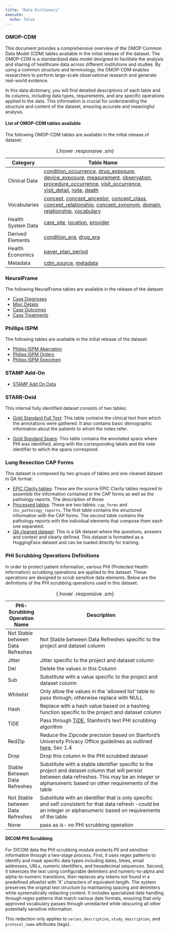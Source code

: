 ```yaml
---
title: "Data Dictionary"
execute:
  echo: false
---
```


### OMOP-CDM

This document provides a comprehensive overview of the OMOP Common Data Model (CDM) tables available in the initial release of the dataset. The OMOP-CDM is a standardized data model designed to facilitate the analysis and sharing of healthcare data across different institutions and studies. By using a common structure and terminology, the OMOP-CDM enables researchers to perform large-scale observational research and generate real-world evidence.

In this data dictionary, you will find detailed descriptions of each table and its columns, including data types, requirements, and any specific operations applied to the data. This information is crucial for understanding the structure and content of the dataset, ensuring accurate and meaningful analysis.

#### List of OMOP-CDM tables available

The following OMOP-CDM tables are available in the initial release of dataset:

| Category            | Table Name                                                                                   |
|---------------------|----------------------------------------------------------------------------------------------|
| Clinical Data       | [condition_occurrence](omop_data_dict/condition_occurrence.qmd), [drug_exposure](omop_data_dict/drug_exposure.qmd), [device_exposure](omop_data_dict/device_exposure.qmd), [measurement](omop_data_dict/measurement.qmd), [observation](omop_data_dict/observation.qmd), [procedure_occurrence](omop_data_dict/procedure_occurrence.qmd), [visit_occurrence](omop_data_dict/visit_occurrence.qmd), [visit_detail](omop_data_dict/visit_detail.qmd), [note](omop_data_dict/note.qmd), [death](omop_data_dict/death.qmd) |
| Vocabularies        | [concept](omop_data_dict/concept.qmd), [concept_ancestor](omop_data_dict/concept_ancestor.qmd), [concept_class](omop_data_dict/concept_class.qmd), [concept_relationship](omop_data_dict/concept_relationship.qmd), [concept_synonym](omop_data_dict/concept_synonym.qmd), [domain](omop_data_dict/domain.qmd), [relationship](omop_data_dict/relationship.qmd), [vocabulary](omop_data_dict/vocabulary.qmd) |
| Health System Data  | [care_site](omop_data_dict/care_site.qmd), [location](omop_data_dict/location.qmd), [provider](omop_data_dict/provider.qmd) |
| Derived Elements    | [condition_era](omop_data_dict/condition_era.qmd), [drug_era](omop_data_dict/drug_era.qmd) |
| Health Economics    | [payer_plan_period](omop_data_dict/payer_plan_period.qmd) |
| Metadata            | [cdm_source](omop_data_dict/cdm_source.qmd), [metadata](omop_data_dict/metadata.qmd) |
:  {.hover .responsive .sm}


### NeuralFrame 

The following NeuralFrame tables are available in the release of the dataset:

* [Case Diagnoses](neuralframe_data_dict/case_diagnoses.qmd)
* [Misc Details](neuralframe_data_dict/case_misc_details.qmd)
* [Case Outcomes](neuralframe_data_dict/case_outcomes.qmd)
* [Case Treatments](neuralframe_data_dict/case_treatments.qmd)

### Phillips ISPM

The following tables are available in the initial release of the dataset:

* [Philips ISPM Aberration](philips_ispm_data_dict/aberrations.qmd)
* [Philips ISPM Orders](philips_ispm_data_dict/pat_diag_orders.qmd)
* [Philips ISPM Specimen](philips_ispm_data_dict/specimen_data.qmd)

### STAMP Add-On

* [STAMP Add On Data](stamp_addon_data_dict/stamp_addon_data.qmd)

### STARR-Deid

This internal fully identified dataset consists of two tables:

* [Gold Standard Full Text](starr_deid_data_dict/phi_dataset.qmd#full-text): This table contains the clinical text from which the annotations were gathered. It also contains basic demographic information about the patients to whom the notes refer.

* [Gold Standard Spans](starr_deid_data_dict/phi_dataset.qmd#spans): This table contains the annotated spans where PHI was identified, along with the corresponding labels and the note identifier to which the spans correspond.

### Lung Resection CAP Forms

This dataset is composed by two groups of tables and one cleaned dataset in QA format:

* [EPIC Clarity tables](cap_forms_data_dict/clarity_tables.qmd): These are the source EPIC Clarity tables required to assemble the information contained in the CAP forms as well as the pathology reports. The description of those   
* [Processed tables](cap_forms_data_dict/processed_tables.qmd): These are two tables: `cap_forms` and `shc_pathology_reports`. The first table contains the structured information with the CAP forms. The second table contains the pathology reports with the individual elements that compose them each one separated. 
* [QA cleaned dataset](cap_forms_data_dict/qa_dataset.qmd): This is a QA dataset where the questions, answers and context and clearly defined. This dataset is formatted as a HuggingFace dataset and can be loaded directly for training. 

### PHI Scrubbing Operations Definitions

In order to protect patient information, various PHI (Protected Health Information) scrubbing operations are applied to the dataset. These operations are designed to scrub sensitive data elements. Below are the definitions of the PHI scrubbing operations used in this dataset:

| PHi-Scrubbing Operation Name | Description                                                                                                     |
|------------------------------|-----------------------------------------------------------------------------------------------------------------|
| Not Stable between Data Refreshes                       | Not Stable between Data Refreshes specific to the project and dataset column                                                               |
| Jitter                       | Jitter specific to the project and dataset column                                                               |
| Del                          | Delete the values in this Column                                                                                |
| Sub                          | Substitute with a value specific to the project and dataset column                                              |
| Whitelist                    | Only allow the values in the 'allowed list' table to pass through; otherwise replace with NULL                  |
| Hash                         | Replace with a hash value based on a hashing function specific to the project and dataset column                |
| TiDE                         | Pass through [TiDE](https://starr.stanford.edu/methods/tide-clinical-text-safe-harbor), Stanford's text PHI scrubbing algorithm                                                      |
| RedZip                       | Reduce the Zipcode precision based on Stanford's University Privacy Office guidelines as outlined [here](https://docs.google.com/document/d/1wC_ikzVahKUQuGSod4OfFKVPfedAnqO-tDHjo4O2ygY/edit?tab=t.0), Sec 1.4 |
| Drop                         | Drop this column in the PHI scrubbed dataset                                                                    |
| Stable Between Data Refreshes     | Substitute with a stable identifier specific to the project and dataset column that will persist between data refreshes. This may be an integer or alphanumeric based on other  requirements of the table |
| Not Stable between Data Refreshes | Substitute with an identifier that is only specific and self consistent for that data refresh -could be an integer or alphanumeric based on  requirements of the table                                    |
| None                              | pass as is- no PHI scrubbing operation                                                                                                                                                                    |

:  {.hover .responsive .sm}

#### DICOM PHI Scrubbing

For DICOM data the PHI scrubbing module protects PII and sensitive information through a two-stage process. First, it uses regex patterns to identify and mask specific data types including dates, times, email addresses, URLs, numeric identifiers, and hexadecimal sequences. Second, it tokenizes the text using configurable delimiters and numeric-to-alpha and alpha-to-numeric transitions, then replaces any tokens not found in a predefined allowlist with 'X' characters of equivalent length. The system preserves the original text structure by maintaining spacing and delimiters while systematically redacting content. It includes specialized date handling through regex patterns that match various date formats, ensuring that only approved vocabulary passes through unredacted while obscuring all other potentially sensitive information.

This redaction only applies to `series_description`, `study_description`, and `protocol_name` attributes (tags).